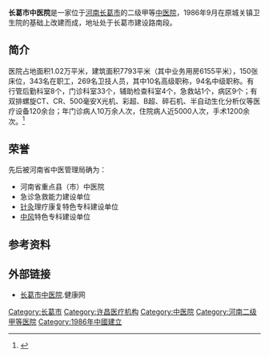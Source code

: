 '''长葛市中医院'''是一家位于[[河南|河南]][[长葛市|长葛市]]的二级甲等[[中医院|中医院]]，1986年9月在原城关镇卫生院的基础上改建而成，地址处于长葛市建设路南段。

== 简介 ==
医院占地面积1.02万平米，建筑面积7793平米（其中业务用房6155平米），150张床位，343名在职工，269名卫技人员，其中10名高级职称，94名中级职称。有行管后勤科室8个，门诊科室33个，辅助检查科室4个，急救站1个，病区9个；有双排螺旋CT、CR、500毫安X光机、彩超、B超、碎石机、半自动生化分析仪等医疗设备120余台；年门诊病人10万余人次，住院病人近5000人次，手术1200余次。<ref >{{cite web|url=http://www.120.net/yiyuan/jieshao/03cif8kclhj6oyw8.html | language= | title=长葛市中医院 |publisher=120健康网 |date= |accessdate=2015-08-02 }}</ref>

== 荣誉 ==
先后被河南省中医管理局确为：
*河南省重点县（市）中医院
*急诊急救能力建设单位
*[[针灸|针灸]]理疗康复特色专科建设单位
*[[中风|中风]]特色专科建设单位

== 参考资料 ==
{{reflist}}

== 外部链接 ==
*[http://yyk.99.com.cn/changge/81142/ 长葛市中医院].健康网

{{DEFAULTSORT:}}
[[Category:长葛市|Category:长葛市]]
[[Category:许昌医疗机构|Category:许昌医疗机构]]
[[Category:中医院|Category:中医院]]
[[Category:河南二级甲等医院|Category:河南二级甲等医院]]
[[Category:1986年中國建立|Category:1986年中國建立]]